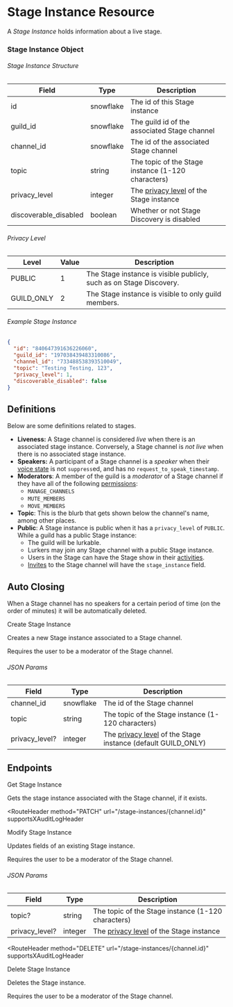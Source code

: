 # Stage Instance Resource

A _Stage Instance_ holds information about a live stage.

### Stage Instance Object

###### Stage Instance Structure

| Field                 | Type      | Description                                               |
| --------------------- | --------- | --------------------------------------------------------- |
| id                    | snowflake | The id of this Stage instance                             |
| guild_id              | snowflake | The guild id of the associated Stage channel              |
| channel_id            | snowflake | The id of the associated Stage channel                    |
| topic                 | string    | The topic of the Stage instance (1-120 characters)        |
| privacy_level         | integer   | The [privacy level](#privacy-level) of the Stage instance |
| discoverable_disabled | boolean   | Whether or not Stage Discovery is disabled                |

###### Privacy Level

| Level      | Value | Description                                                         |
| ---------- | ----- | ------------------------------------------------------------------- |
| PUBLIC     | 1     | The Stage instance is visible publicly, such as on Stage Discovery. |
| GUILD_ONLY | 2     | The Stage instance is visible to only guild members.                |

###### Example Stage Instance

```json
{
  "id": "840647391636226060",
  "guild_id": "197038439483310086",
  "channel_id": "733488538393510049",
  "topic": "Testing Testing, 123",
  "privacy_level": 1,
  "discoverable_disabled": false
}
```

## Definitions

Below are some definitions related to stages.

- **Liveness:** A Stage channel is considered _live_ when there is an associated stage instance. Conversely, a Stage channel is _not live_ when there is no associated stage instance.
- **Speakers:** A participant of a Stage channel is a _speaker_ when their [voice state](/resources/voice#voice-state-object)
  is not `suppress`ed, and has no `request_to_speak_timestamp`.
- **Moderators**: A member of the guild is a _moderator_ of a Stage channel if they have all of the following [permissions](/topics/permissions#permissions):
  - `MANAGE_CHANNELS`
  - `MUTE_MEMBERS`
  - `MOVE_MEMBERS`
- **Topic**: This is the blurb that gets shown below the channel's name, among other places.
- **Public**: A Stage instance is public when it has a `privacy_level` of `PUBLIC`. While a guild has a public Stage instance:
  - The guild will be lurkable.
  - Lurkers may join any Stage channel with a public Stage instance.
  - Users in the Stage can have the Stage show in their [activities](/topics/gateway#presence).
  - [Invites](/resources/invite#invite-object) to the Stage channel will have the `stage_instance` field.

## Auto Closing

When a Stage channel has no speakers for a certain period of time (on the order of minutes) it will be automatically deleted.

<RouteHeader method="POST" url="/stage-instances" supportsXAuditLogHeader>
  Create Stage Instance
</RouteHeader>

Creates a new Stage instance associated to a Stage channel.

Requires the user to be a moderator of the Stage channel.

###### JSON Params

| Field          | Type      | Description                                                                    |
| -------------- | --------- | ------------------------------------------------------------------------------ |
| channel_id     | snowflake | The id of the Stage channel                                                    |
| topic          | string    | The topic of the Stage instance (1-120 characters)                             |
| privacy_level? | integer   | The [privacy level](#privacy-level) of the Stage instance (default GUILD_ONLY) |

## Endpoints

<RouteHeader method="GET" url="/stage-instances/{channel.id}">
  Get Stage Instance
</RouteHeader>

Gets the stage instance associated with the Stage channel, if it exists.

<RouteHeader
  method="PATCH"
  url="/stage-instances/{channel.id}"
  supportsXAuditLogHeader
>
  Modify Stage Instance
</RouteHeader>

Updates fields of an existing Stage instance.

Requires the user to be a moderator of the Stage channel.

###### JSON Params

| Field          | Type    | Description                                               |
| -------------- | ------- | --------------------------------------------------------- |
| topic?         | string  | The topic of the Stage instance (1-120 characters)        |
| privacy_level? | integer | The [privacy level](#privacy-level) of the Stage instance |

<RouteHeader
  method="DELETE"
  url="/stage-instances/{channel.id}"
  supportsXAuditLogHeader
>
  Delete Stage Instance
</RouteHeader>

Deletes the Stage instance.

Requires the user to be a moderator of the Stage channel.

